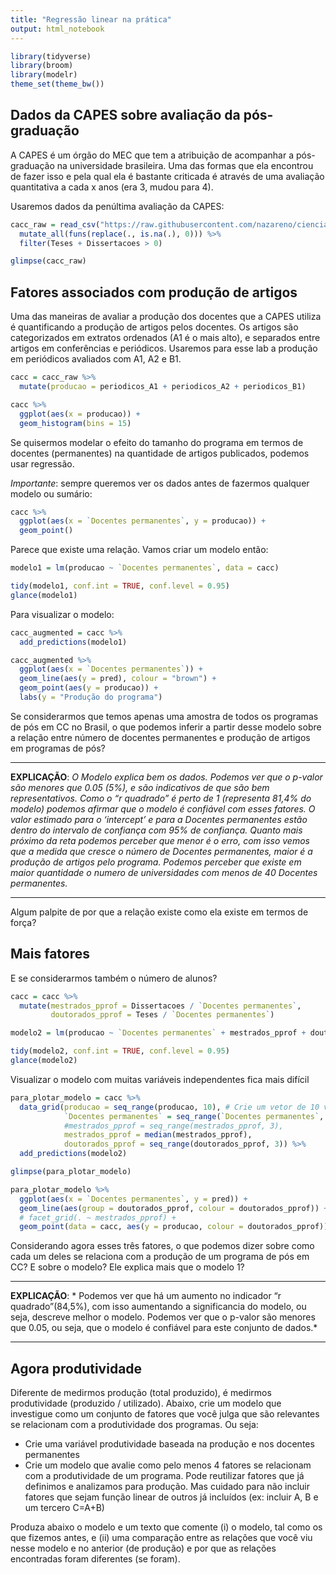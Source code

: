 ```yaml
---
title: "Regressão linear na prática"
output: html_notebook
---
```


```r
library(tidyverse)
library(broom)
library(modelr)
theme_set(theme_bw())
```

## Dados da CAPES sobre avaliação da pós-graduação

A CAPES é um órgão do MEC que tem a atribuição de acompanhar a pós-graduação na universidade brasileira. Uma das formas que ela encontrou de fazer isso e pela qual ela é bastante criticada é através de uma avaliação quantitativa a cada x anos (era 3, mudou para 4). 

Usaremos dados da penúltima avaliação da CAPES: 

```r
cacc_raw = read_csv("https://raw.githubusercontent.com/nazareno/ciencia-de-dados-1/master/3-Agrupamento-e-PCA/dados/capes-cacc.csv", col_types = "") %>% 
  mutate_all(funs(replace(., is.na(.), 0))) %>% 
  filter(Teses + Dissertacoes > 0)

glimpse(cacc_raw)
```

## Fatores associados com produção de artigos

Uma das maneiras de avaliar a produção dos docentes que a CAPES utiliza é quantificando a produção de artigos pelos docentes. Os artigos são categorizados em extratos ordenados (A1 é o mais alto), e separados entre artigos em conferências e periódicos. Usaremos para esse lab a produção em periódicos avaliados com A1, A2 e B1.

```r
cacc = cacc_raw %>% 
  mutate(producao = periodicos_A1 + periodicos_A2 + periodicos_B1) 

cacc %>% 
  ggplot(aes(x = producao)) + 
  geom_histogram(bins = 15)
```

Se quisermos modelar o efeito do tamanho do programa em termos de docentes (permanentes) na quantidade de artigos publicados, podemos usar regressão. 

*Importante*: sempre queremos ver os dados antes de fazermos qualquer modelo ou sumário: 

```r
cacc %>% 
  ggplot(aes(x = `Docentes permanentes`, y = producao)) + 
  geom_point()
```

Parece que existe uma relação. Vamos criar um modelo então:

```r
modelo1 = lm(producao ~ `Docentes permanentes`, data = cacc)

tidy(modelo1, conf.int = TRUE, conf.level = 0.95)
glance(modelo1)
```

Para visualizar o modelo:

```r
cacc_augmented = cacc %>% 
  add_predictions(modelo1) 

cacc_augmented %>% 
  ggplot(aes(x = `Docentes permanentes`)) + 
  geom_line(aes(y = pred), colour = "brown") + 
  geom_point(aes(y = producao)) + 
  labs(y = "Produção do programa")

```

Se considerarmos que temos apenas uma amostra de todos os programas de pós em CC no Brasil, o que podemos inferir a partir desse modelo sobre a relação entre número de docentes permanentes e produção de artigos em programas de pós? 

-----

**EXPLICAÇÃO**: *O Modelo explica bem os dados. Podemos ver que o p-valor são menores que 0.05 (5%), e são indicativos de que são bem representativos. Como o "r quadrado" é perto de 1 (representa 81,4% do modelo) podemos afirmar que o modelo é confiável com esses fatores. O valor estimado para o 'intercept' e para a Docentes permanentes estão dentro do intervalo de confiança com 95% de confiança. Quanto mais próximo da reta podemos perceber que menor é o erro, com isso vemos que a medida que cresce o número de Docentes permanentes, maior é a produção de artigos pelo programa. Podemos perceber que existe em maior quantidade o numero de universidades com menos de 40 Docentes permanentes.*

-----

Algum palpite de por que a relação existe como ela existe em termos de força?


## Mais fatores

E se considerarmos também o número de alunos?

```r
cacc = cacc %>% 
  mutate(mestrados_pprof = Dissertacoes / `Docentes permanentes`, 
         doutorados_pprof = Teses / `Docentes permanentes`)

modelo2 = lm(producao ~ `Docentes permanentes` + mestrados_pprof + doutorados_pprof, data = cacc)

tidy(modelo2, conf.int = TRUE, conf.level = 0.95)
glance(modelo2)
```

Visualizar o modelo com muitas variáveis independentes fica mais difícil

```r
para_plotar_modelo = cacc %>% 
  data_grid(producao = seq_range(producao, 10), # Crie um vetor de 10 valores no range
            `Docentes permanentes` = seq_range(`Docentes permanentes`, 4),  
            #mestrados_pprof = seq_range(mestrados_pprof, 3),
            mestrados_pprof = median(mestrados_pprof),
            doutorados_pprof = seq_range(doutorados_pprof, 3)) %>% 
  add_predictions(modelo2)

glimpse(para_plotar_modelo)

```

```r
para_plotar_modelo %>% 
  ggplot(aes(x = `Docentes permanentes`, y = pred)) + 
  geom_line(aes(group = doutorados_pprof, colour = doutorados_pprof)) + 
  # facet_grid(. ~ mestrados_pprof) + 
  geom_point(data = cacc, aes(y = producao, colour = doutorados_pprof))
```

Considerando agora esses três fatores, o que podemos dizer sobre como cada um deles se relaciona com a produção de um programa de pós em CC? E sobre o modelo? Ele explica mais que o modelo 1? 

-----

**EXPLICAÇÃO**: * Podemos ver que há um aumento no indicador "r quadrado"(84,5%), com isso aumentando a significancia do modelo, ou seja, descreve melhor o modelo. Podemos ver que o p-valor são menores que 0.05, ou seja, que o modelo é confiável para este conjunto de dados.*

-----

## Agora produtividade 

Diferente de medirmos produção (total produzido), é medirmos produtividade (produzido / utilizado). Abaixo, crie um modelo que investigue como um conjunto de fatores que você julga que são relevantes se relacionam com a produtividade dos programas. Ou seja: 

  * Crie uma variável produtividade baseada na produção e nos docentes permanentes
  * Crie um modelo que avalie como pelo menos 4 fatores se relacionam com a produtividade de um programa. Pode reutilizar fatores que já definimos e analizamos para produção. Mas cuidado para não incluir fatores que sejam função linear de outros já incluídos (ex: incluir A, B e um tercero C=A+B)

Produza abaixo o modelo e um texto que comente (i) o modelo, tal como os que fizemos antes, e (ii) uma comparação entre as relações que você viu nesse modelo e no anterior (de produção) e por que as relações encontradas foram diferentes (se foram).